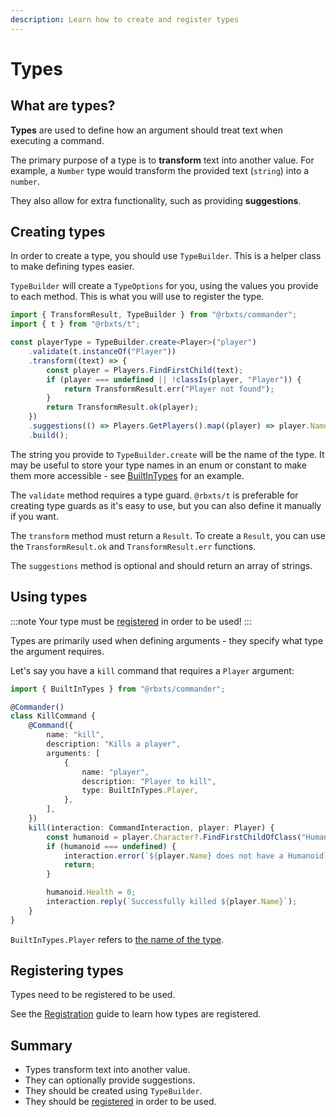 ```yaml
---
description: Learn how to create and register types
---
```


# Types

## What are types?

**Types** are used to define how an argument should treat text when executing a command.

The primary purpose of a type is to **transform** text into another value.
For example, a `Number` type would transform the provided text (`string`) into a `number`.

They also allow for extra functionality, such as providing **suggestions**.

## Creating types

In order to create a type, you should use `TypeBuilder`. This is a helper class to make
defining types easier.

`TypeBuilder` will create a `TypeOptions` for you, using the values you provide
to each method. This is what you will use to register the type.

```ts showLineNumbers
import { TransformResult, TypeBuilder } from "@rbxts/commander";
import { t } from "@rbxts/t";

const playerType = TypeBuilder.create<Player>("player")
	.validate(t.instanceOf("Player"))
	.transform((text) => {
		const player = Players.FindFirstChild(text);
		if (player === undefined || !classIs(player, "Player")) {
			return TransformResult.err("Player not found");
		}
		return TransformResult.ok(player);
	})
	.suggestions(() => Players.GetPlayers().map((player) => player.Name))
	.build();
```

The string you provide to `TypeBuilder.create` will be the name of the type. It may be useful to store
your type names in an enum or constant to make them more accessible -
see [BuiltInTypes](https://github.com/paradoxuum/commander/blob/main/src/shared/builtin/types/index.ts)
for an example.

The `validate` method requires a type guard. `@rbxts/t` is preferable for
creating type guards as it's easy to use, but you can also define it manually if you want.

The `transform` method must return a `Result`. To create a `Result`, you can use the
`TransformResult.ok` and `TransformResult.err` functions.

The `suggestions` method is optional and should return an array of strings.

## Using types

:::note
Your type must be [registered](/docs/guides/registration#registering-types) in order to be used!
:::

Types are primarily used when defining arguments - they specify what type the argument requires.

Let's say you have a `kill` command that requires a `Player` argument:

```ts showLineNumbers
import { BuiltInTypes } from "@rbxts/commander";

@Commander()
class KillCommand {
	@Command({
		name: "kill",
		description: "Kills a player",
		arguments: [
			{
				name: "player",
				description: "Player to kill",
				type: BuiltInTypes.Player,
			},
		],
	})
	kill(interaction: CommandInteraction, player: Player) {
		const humanoid = player.Character?.FindFirstChildOfClass("Humanoid");
		if (humanoid === undefined) {
			interaction.error(`${player.Name} does not have a Humanoid`);
			return;
		}

		humanoid.Health = 0;
		interaction.reply(`Successfully killed ${player.Name}`);
	}
}
```

`BuiltInTypes.Player` refers to
[the name of the type](https://github.com/paradoxuum/commander/blob/main/src/shared/builtin/types/index.ts).

## Registering types

Types need to be registered to be used.

See the [Registration](/guides/registration.mdx#registering-types) guide to learn how types are registered.

## Summary

- Types transform text into another value.
- They can optionally provide suggestions.
- They should be created using `TypeBuilder`.
- They should be [registered](/guides/registration.mdx#registering-types) in order to be used.
